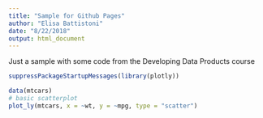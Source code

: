 ```yaml
---
title: "Sample for Github Pages"
author: "Elisa Battistoni"
date: "8/22/2018"
output: html_document
---
```


Just a sample with some code from the Developing Data Products course

```r

suppressPackageStartupMessages(library(plotly))

data(mtcars)
# basic scatterplot
plot_ly(mtcars, x = ~wt, y = ~mpg, type = "scatter")

```

